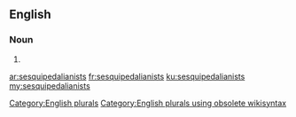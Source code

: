 ==English==

===Noun===
{{head|en}}

# {{plural of|sesquipedalianist}}

[[Category:English plurals]][[Category:English plurals using obsolete wikisyntax]]

[[ar:sesquipedalianists]]
[[fr:sesquipedalianists]]
[[ku:sesquipedalianists]]
[[my:sesquipedalianists]]